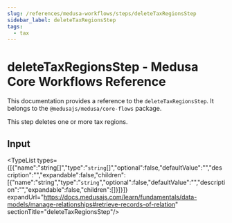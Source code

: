 ```yaml
---
slug: /references/medusa-workflows/steps/deleteTaxRegionsStep
sidebar_label: deleteTaxRegionsStep
tags:
  - tax
---
```



# deleteTaxRegionsStep - Medusa Core Workflows Reference

This documentation provides a reference to the `deleteTaxRegionsStep`. It belongs to the `@medusajs/medusa/core-flows` package.

This step deletes one or more tax regions.

## Input

<TypeList types={[{"name":"string[]","type":"`string`[]","optional":false,"defaultValue":"","description":"","expandable":false,"children":[{"name":"string","type":"`string`","optional":false,"defaultValue":"","description":"","expandable":false,"children":[]}]}]} expandUrl="https://docs.medusajs.com/learn/fundamentals/data-models/manage-relationships#retrieve-records-of-relation" sectionTitle="deleteTaxRegionsStep"/>
